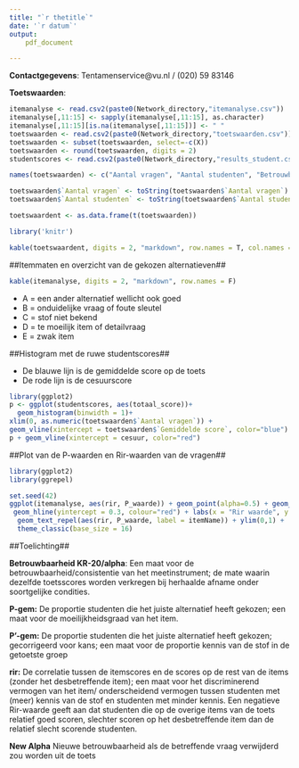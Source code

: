 ```yaml
---
title: "`r thetitle`"
date: '`r datum`'
output: 
    pdf_document

---
```


**Contactgegevens**:
Tentamenservice@vu.nl / (020) 59 83146

**Toetswaarden**:

```r
itemanalyse <- read.csv2(paste0(Network_directory,"itemanalyse.csv"))
itemanalyse[,11:15] <- sapply(itemanalyse[,11:15], as.character)
itemanalyse[,11:15][is.na(itemanalyse[,11:15])] <- " "
toetswaarden <- read.csv2(paste0(Network_directory,"toetswaarden.csv"))
toetswaarden <- subset(toetswaarden, select=-c(X))
toetswaarden <- round(toetswaarden, digits = 2)
studentscores <- read.csv2(paste0(Network_directory,"results_student.csv"))

names(toetswaarden) <- c("Aantal vragen", "Aantal studenten", "Betrouwbaarheid toets (KR20)", "Betrouwbaarheid toets (KR20-75)", "Gemiddelde score", "Standaard Afwijking score", "P'-Gem", "P-Gem", "Percentage geslaagde studenten", "Cesuur", "Livingston's kappa")

toetswaarden$`Aantal vragen` <- toString(toetswaarden$`Aantal vragen`)
toetswaarden$`Aantal studenten` <- toString(toetswaarden$`Aantal studenten`)

toetswaardent <- as.data.frame(t(toetswaarden))

library('knitr')
```


```r

kable(toetswaardent, digits = 2, "markdown", row.names = T, col.names = "")

```

##Itemmaten en overzicht van de gekozen alternatieven##


```r

kable(itemanalyse, digits = 2, "markdown", row.names = F)

```

* A = een ander alternatief wellicht ook goed
* B = onduidelijke vraag of foute sleutel
* C = stof niet bekend
* D = te moeilijk item of detailvraag
* E = zwak item

\pagebreak

##Histogram met de ruwe studentscores##

* De blauwe lijn is de gemiddelde score op de toets
* De rode lijn is de cesuurscore

```r
library(ggplot2)
p <- ggplot(studentscores, aes(totaal_score))+
  geom_histogram(binwidth = 1)+
xlim(0, as.numeric(toetswaarden$`Aantal vragen`)) +
geom_vline(xintercept = toetswaarden$`Gemiddelde score`, color="blue")
p + geom_vline(xintercept = cesuur, color="red")


```

\pagebreak

##Plot van de P-waarden en Rir-waarden van de vragen##

```r

library(ggplot2)
library(ggrepel)

set.seed(42)
ggplot(itemanalyse, aes(rir, P_waarde)) + geom_point(alpha=0.5) + geom_vline(xintercept = 0.1, col="orange") + 
 geom_hline(yintercept = 0.3, colour="red") + labs(x = "Rir waarde", y = "P waarde") + 
  geom_text_repel(aes(rir, P_waarde, label = itemName)) + ylim(0,1) +
  theme_classic(base_size = 16)

```


\pagebreak


##Toelichting##

**Betrouwbaarheid KR-20/alpha**:
Een maat voor de betrouwbaarheid/consistentie van het meetinstrument; de mate waarin
dezelfde toetsscores worden verkregen bij herhaalde afname onder soortgelijke condities.

**P-gem:**
De proportie studenten die het juiste alternatief heeft gekozen; een maat voor de
moeilijkheidsgraad van het item.

**P'-gem:**
De proportie studenten die het juiste alternatief heeft gekozen; gecorrigeerd voor kans; een maat voor de
proportie kennis van de stof in de getoetste groep

**rir:**
De correlatie tussen de itemscores en de scores op de rest van de items (zonder het
desbetreffende item); een maat voor het discriminerend vermogen van het item/
onderscheidend vermogen tussen studenten met (meer) kennis van de stof en studenten met
minder kennis. Een negatieve Rir-waarde geeft aan dat studenten die op de overige items
van de toets relatief goed scoren, slechter scoren op het desbetreffende item dan de
relatief slecht scorende studenten.

**New Alpha**
Nieuwe betrouwbaarheid als de betreffende vraag verwijderd zou worden uit de toets


